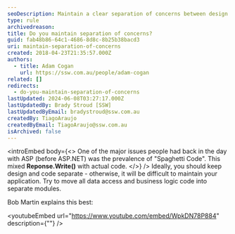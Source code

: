 ```yaml
---
seoDescription: Maintain a clear separation of concerns between design and code to ensure easy maintenance of your application.
type: rule
archivedreason:
title: Do you maintain separation of concerns?
guid: fab48b86-64c1-4686-8d8c-8b25b38bacd3
uri: maintain-separation-of-concerns
created: 2018-04-23T21:35:57.000Z
authors:
  - title: Adam Cogan
    url: https://ssw.com.au/people/adam-cogan
related: []
redirects:
  - do-you-maintain-separation-of-concerns
lastUpdated: 2024-06-08T03:27:17.000Z
lastUpdatedBy: Brady Stroud [SSW]
lastUpdatedByEmail: bradystroud@ssw.com.au
createdBy: TiagoAraujo
createdByEmail: TiagoAraujo@ssw.com.au
isArchived: false
---
```


<introEmbed
  body={<>
One of the major issues people had back in the day with ASP (before ASP.NET) was the prevalence of "Spaghetti Code". This mixed **Reponse.Write()** with actual code.
  </>}
/>
Ideally, you should keep design and code separate - otherwise, it will be difficult to maintain your application. Try to move all data access and business logic code into separate modules.

Bob Martin explains this best:

<youtubeEmbed url="https://www.youtube.com/embed/WpkDN78P884" description={""} />
